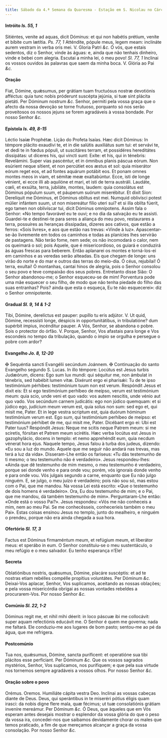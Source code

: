 ```yaml
---
title: Sábado da 4.ª Semana da Quaresma - Estação em S. Nicolau no Cárcere
---
```


#### Intróito <em>Is. 55, 1</em>

<div class="grid grid-cols-2 gap-5">
  <span class="text-justify">
    Sitiéntes, venite ad aquas, dicit Dóminus: et qui non habétis prétium,
    veníte et bíbite cum lætítia. <em>Ps. 77, 1</em> Atténdite, pópule meus,
    legem meam: inclináte aurem vestram in verba oris mei. V. Gloria Patri
    <em>&c.</em>
  </span>
  <span class="text-justify">
    Ó vós, que estais sedentos, diz o Senhor, vinde às águas: e, ainda que não
    tenhais dinheiro, vinde e bebei com alegria. Escutai a minha lei, ó meu
    povo! <em>Sl. 77, 1</em> Inclinai os vossos ouvidos às palavras que saem da
    minha boca. V. Glória ao Pai <em>&c.</em>
  </span>
</div>

#### Oração

<div class="grid grid-cols-2 gap-5">
  <span class="text-justify">
    Fiat, Dómine, quǽsumus, per grátiam tuam fructuósus nostræ devotiónis
    afféctus: quia tunc nobis próderunt suscépta jejúnia, si tuæ sint plácita
    pietáti. Per Dóminum nostrum <em>&c.</em>
  </span>
  <span class="text-justify">
    Senhor, permiti pela vossa graça que o afecto da nossa devoção se torne
    frutuoso, porquanto só nos serão proveitosos os nossos jejuns se forem
    agradáveis à vossa bondade. Por nosso Senhor <em>&c.</em>
  </span>
</div>

#### Epístola <em>Is. 49, 8-15</em>

<div class="grid grid-cols-2 gap-5">
  <span class="text-justify">Léctio Isaíæ Prophétæ.</span>
  <span class="text-justify">Lição do Profeta Isaías.</span>
  <span class="text-justify">
    Hæc dicit Dóminus: In témpore plácito exaudívi te, et in die salútis
    auxiliátus sum tui: et servávi te, et dedi te in fœdus pópuli, ut suscitáres
    terram, et possidéres hereditátes dissipátas: ut díceres his, qui vincti
    sunt: Exíte: et his, qui in ténebris: Revelámini. Super vias pascéntur, et
    in ómnibus planis páscua eórum. Non esúrient neque sítient, et non percútiet
    eos æstus et sol: quia miserátor eórum reget eos, et ad fontes aquárum
    potábit eos. Et ponam omnes montes meos in viam, et sémitæ meæ exaltabúntur.
    Ecce, isti de longe vénient, ei ecce illi ab aquilóne et mari, et isti de
    terra austráli. Laudáte, cœli, et exsúlta, terra, jubiláte, montes, laudem:
    quia consolátus est Dóminus pópulum suum, et páuperum suórum miserébitur. Et
    dixit Sion: Derelíquit me Dóminus, et Dóminus oblítus est mei. Numquid
    oblivísci potest múlier infántem suum, ut non misereátur fílio uteri sui? et
    si illa oblíta fúerit, ego tamen non oblivíscar tui, dicit Dóminus
    omnípotens.
  </span>
  <span class="text-justify">
    Assim fala o Senhor: «No tempo favorável eu te ouvi; e no dia da salvação eu
    te assisti. Guardei-te e destinei-te para seres a aliança do meu povo,
    restaurares a terra, possuíres as heranças dissipadas, dizeres aos cativos,
    que estão a ferros: «Sois livres», e aos que estão nas trevas: «Vinde à
    luz». Apascentar-se-ão livremente em todos os caminhos e todas as planícies
    lhes servirão de pastagens. Não terão fome, nem sede; os não incomodará o
    calor, nem os queimará o sol; pois Aquele, que é misericordioso, os guiará e
    conduzirá às águas frescas para beberem. Então aplanarei os montes e
    torná-los-ei em caminhos e as veredas serão alteadas. Eis que chegam de
    longe: uns virão do norte e do mar e outros das terras do meio-dia. Ó céus,
    rejubilai! Ó terra, exultai! Ó montanhas, cantai hinos de alegria, pois o
    Senhor consolou o seu povo e teve compaixão dos seus pobres. Entretanto
    disse Sião: O Senhor abandonou-me; o Senhor esqueceu-se de mim! Porventura
    pode uma mãe esquecer o seu filho, de modo que não tenha piedade do filho
    das suas entranhas? Pois? ainda que esta o esqueça, Eu te não esquecerei»:
    diz o Senhor omnipotente.
  </span>
</div>

#### Gradual <em>Sl. 9, 14 & 1-2</em>

<div class="grid grid-cols-2 gap-5">
  <span class="text-justify">
    Tibi, Dómine, derelíctus est pauper: pupíllo tu eris adjútor. V. Ut quid,
    Dómine, recessísti longe, déspicis in opportunitátibus, in tribulatióne? dum
    supérbit ímpius, incénditur pauper.
  </span>
  <span class="text-justify">
    A Vós, Senhor, se abandona o pobre. Sois o protector do órfão. V. Porque,
    Senhor, Vos afastais para longe e Vos escondeis no tempo da tribulação,
    quando o ímpio se orgulha e persegue o pobre com ardor?
  </span>
</div>

#### Evangelho <em>Jo. 8, 12-20</em>

<div class="grid grid-cols-2 gap-5">
  <span class="text-justify">
    <span class="text-red-500">&#10016;</span> Sequéntia sancti Evangélii
    secúndum Joánnem.
  </span>
  <span class="text-justify">
    <span class="text-red-500">&#10016;</span> Continuação do santo Evangelho
    segundo S. Lucas.
  </span>
  <span class="text-justify">
    In illo témpore: Locútus est Jesus turbis Judæórum, dicens: Ego sum lux
    mundi: qui séquitur me, non ámbulat in ténebris, sed habébit lumen vitæ.
    Dixérunt ergo ei pharisǽi: Tu de te ipso testimónium pérhibes: testimónium
    tuum non est verum. Respóndit Jesus et dixit eis: Et si ego testimónium
    perhíbeo de meípso, verum est testimónium meum: quia scio, unde veni et quo
    vado: vos autem nescítis, unde vénio aut quo vado. Vos secúndum carnem
    judicátis: ego non júdico quemquam: et si júdico ego, judícium meum verum
    est, quia solus non sum: sed ego et, qui misit me, Pater. Et in lege vestra
    scriptum est, quia duórum hóminum testimónium verum est. Ego sum, qui
    testimónium perhíbeo de meípso: et testimónium pérhibet de me, qui misit me,
    Pater. Dicébant ergo ei: Ubi est Pater tuus? Respóndit Jesus: Neque me
    scitis neque Patrem meum: si me sciretis, fórsitan et Patrem meum scirétis.
    Hæc verba locútus est Jesus in gazophylácio, docens in templo: et nemo
    apprehéndit eum, quia necdum vénerat hora ejus.
  </span>
  <span class="text-justify">
    Naquele tempo, Jesus falou à turba dos judeus, dizendo: «Eu sou a luz do
    mundo. Aquele que me seguir não andará nas trevas, mas terá a luz da vida».
    Disseram-Lhe então os fariseus: «Tu dás testemunho de ti mesmo; o teu
    testemunho não é verdadeiro». Jesus respondeu-lhes: «Ainda que dê testemunho
    de mim mesmo, o meu testemunho é verdadeiro, porque sei donde venho e para
    onde vou; porém, vós ignorais donde venho e para onde vou. Vós julgais
    segundo a carne, enquanto que Eu não julgo ninguém. E, se julgo, o meu juízo
    é verdadeiro; pois não sou só, mas estou com o Pai, que me mandou. Na vossa
    Lei está escrito: «Que o testemunho de dois homens é verdadeiro». Ora, Eu
    dou testemunho de mim; e o Pai, que me mandou, dá também testemunho de mim».
    Perguntaram-Lhe então: «Onde está o vosso Pai?». Jesus respondeu: «Vós me
    não conheceis a mim, nem ao meu Pai. Se me conhecêsseis, conheceríeis também
    o meu Pai». Estas coisas ensinou Jesus no templo, junto do mealheiro, e
    ninguém o prendeu, porque não era ainda chegada a sua hora.
  </span>
</div>

#### Ofertório <em>Sl. 17, 3</em>

<div class="grid grid-cols-2 gap-5">
  <span class="text-justify">
    Factus est Dóminus firmaméntum meum, et refúgium meum, et liberátor meus: et
    sperábo in eum.
  </span>
  <span class="text-justify">
    O Senhor constituiu-se o meu sustentáculo, o meu refúgio e o meu salvador.
    Eu tenho esperança n’Ele!
  </span>
</div>

#### Secreta

<div class="grid grid-cols-2 gap-5">
  <span class="text-justify">
    Oblatiónibus nostris, quǽsumus, Dómine, placáre suscéptis: et ad te nostras
    etiam rebélles compélle propítius voluntátes. Per Dóminum <em>&c.</em>
  </span>
  <span class="text-justify">
    Deixai-Vos aplacar, Senhor, Vos suplicamos, aceitando as nossas oblações; e
    pela vossa misericórdia obrigai as nossas vontades rebeldes a
    procurarem-Vos. Por nosso Senhor <em>&c.</em>
  </span>
</div>

#### Comúnio <em>Sl. 22, 1-2</em>

<div class="grid grid-cols-2 gap-5">
  <span class="text-justify">
    Dóminus regit me, et nihil mihi déerit: in loco páscuæ ibi me collocávit:
    super aquam refectiónis educávit me.
  </span>
  <span class="text-justify">
    O Senhor é quem me governa; nada me faltará. Ele conduziu-me aos lugares de
    bom pasto; sentou-me ao pé da água, que me refrigera.
  </span>
</div>

#### Postcomúnio

<div class="grid grid-cols-2 gap-5">
  <span class="text-justify">
    Tua nos, quǽsumus, Dómine, sancta puríficent: et operatióne sua tibi
    plácitos esse perfíciant. Per Dóminum <em>&c.</em>
  </span>
  <span class="text-justify">
    Que os vossos sagrados mystérios, Senhor, Vos suplicamos, nos purifiquem; e
    que pela sua virtude nos tornemos sempre agradáveis a vossos olhos. Por
    nosso Senhor <em>&c.</em>
  </span>
</div>

#### Oração sobre o povo

<div class="grid grid-cols-2 gap-5">
  <span class="text-red-500 text-center">Orémus.</span>
  <span class="text-red-500 text-center">Oremos.</span>
  <span class="text-justify">Humiliáte cápita vestra Deo.</span>
  <span class="text-justify">Inclinai as vossas cabeças diante de Deus.</span>
  <span class="text-justify">
    Deus, qui sperántibus in te miseréri pótius éligis quam irasci: da nobis
    digne flere mala, quæ fécimus; ut tuæ consolatiónis grátiam inveníre
    mereámur. Per Dóminum <em>&c.</em>
  </span>
  <span class="text-justify">
    Ó Deus, que àqueles que em Vós esperam antes desejais mostrar o esplendor da
    vossa glória do que o peso da vossa ira, concedei-nos que saibamos
    devidamente chorar os males que temos praticado, a fim de que mereçamos
    alcançar a graça da vossa consolação. Por nosso Senhor <em>&c.</em>
  </span>
</div>
